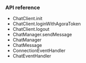 <PlatformWrapper platform="flutter">

### API reference​

- <Link to="{{Global.CHAT_SDK_API_FLUTTER}}/file-___Users_dujiepeng_work_flutter_agora_chat_sdk_lib_src_chat_client/ChatClient/init.html">ChatClient.init</Link>

- <Link to="{{Global.CHAT_SDK_API_FLUTTER}}/file-___Users_dujiepeng_work_flutter_agora_chat_sdk_lib_src_chat_client/ChatClient/loginWithAgoraToken.html">ChatClient.loginWithAgoraToken</Link>

- <Link to="{{Global.CHAT_SDK_API_FLUTTER}}/file-___Users_dujiepeng_work_flutter_agora_chat_sdk_lib_src_chat_client/ChatClient/logout.html">ChatClient.logout</Link>

- <Link to="{{Global.CHAT_SDK_API_FLUTTER}}/file-___Users_dujiepeng_work_flutter_agora_chat_sdk_lib_src_chat_manager/ChatManager/sendMessage.html">ChatManager.sendMessage</Link>

- <Link to="{{Global.CHAT_SDK_API_FLUTTER}}/file-___Users_dujiepeng_work_flutter_agora_chat_sdk_lib_src_chat_manager/ChatManager-class.html">ChatManager</Link>

- <Link to="{{Global.CHAT_SDK_API_FLUTTER}}/file-___Users_dujiepeng_work_flutter_agora_chat_sdk_lib_src_models_chat_message/ChatMessage-class.html">ChatMessage</Link>

- <Link to="{{Global.CHAT_SDK_API_FLUTTER}}/file-___Users_dujiepeng_work_flutter_agora_chat_sdk_lib_src_event_handler_manager_event_handler/ConnectionEventHandler-class.html">ConnectionEventHandler</Link>

- <Link to="{{Global.CHAT_SDK_API_FLUTTER}}/file-___Users_dujiepeng_work_flutter_agora_chat_sdk_lib_src_event_handler_manager_event_handler/ChatEventHandler-class.html">ChatEventHandler</Link>

</PlatformWrapper>
